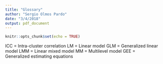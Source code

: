 ```yaml
---
title: "Glossary"
author: "Sergio Olmos Pardo"
date: "3/4/2018"
output: pdf_document
---
```


```r
knitr::opts_chunk$set(echo = TRUE)
```

ICC = Intra-cluster correlation
LM = Linear model
GLM = Generalized linear model
LMM = Linear mixed model
MM = Multilevel model
GEE = Generalized estimating equations
